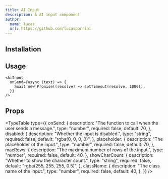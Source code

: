 ```yaml
---
title: AI Input
description: A AI input component
author:
  name: lucas
  url: https://github.com/lucasporrini
---
```


<ComponentPreview name="ai-input-demo" />

## Installation

<ComponentInstallation name="ai-input" />

## Usage

```tsx
<AiInput
  onSend={async (text) => {
    await new Promise((resolve) => setTimeout(resolve, 1000));
  }}
/>
```

## Props

<TypeTable
  type={{
    onSend: {
      description: "The function to call when the user sends a message.",
      type: "number",
      required: false,
      default: 70,
    },
    disabled: {
      description: "Whether the input is disabled.",
      type: "string",
      required: false,
      default: "rgba(0, 0, 0, 0)",
    },
    placeholder: {
      description: "The placeholder of the input.",
      type: "number",
      required: false,
      default: 70,
    },
    maxRows: {
      description: "The maximum number of rows of the input.",
      type: "number",
      required: false,
      default: 40,
    },
    showCharCount: {
      description: "Whether to show the character count.",
      type: "string",
      required: false,
      default: "rgba(255, 255, 255, 0.5)",
    },
    className: {
      description: "The class name of the input.",
      type: "number",
      required: false,
      default: 40,
    },
  }}
/>
